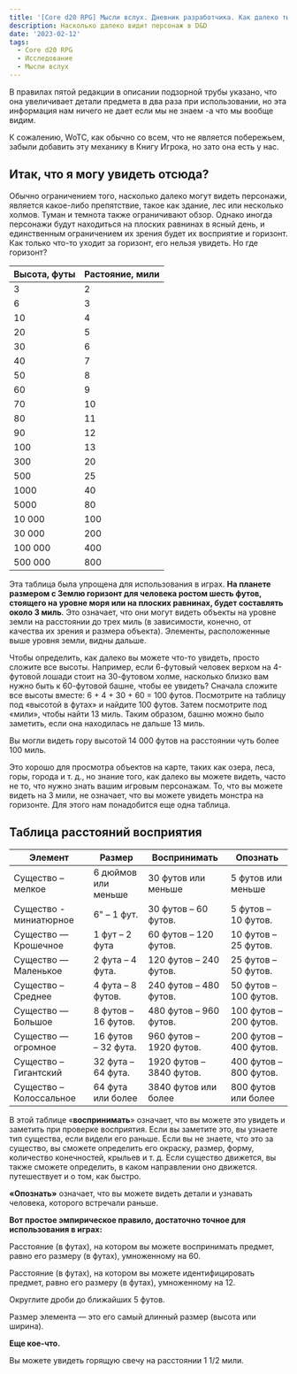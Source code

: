 ```yaml
---
title: '[Core d20 RPG] Мысли вслух. Дневник разработчика. Как далеко ты видишь?'
description: Насколько далеко видит персонаж в D&D
date: '2023-02-12'
tags:
  - Core d20 RPG
  - Исследование
  - Мысли вслух
---
```


В правилах пятой редакции в описании подзорной трубы указано, что она увеличивает детали предмета в два раза при использовании, но эта информация нам ничего не дает если мы не знаем -а что мы вообще видим.

К сожалению, WoTC, как обычно со всем, что не является побережьем, забыли добавить эту механику в Книгу Игрока, но зато она есть у нас.

## **Итак, что я могу увидеть отсюда?**

Обычно ограничением того, насколько далеко могут видеть персонажи, является какое-либо препятствие, такое как здание, лес или несколько холмов. Туман и темнота также ограничивают обзор. Однако иногда персонажи будут находиться на плоских равнинах в ясный день, и единственным ограничением их зрения будет их восприятие и горизонт. Как только что-то уходит за горизонт, его нельзя увидеть. Но где горизонт?

| Высота, футы | Растояние, мили |
| ------------ | --------------- |
| 3            | 2               |
| 6            | 3               |
| 10           | 4               |
| 20           | 5               |
| 30           | 6               |
| 40           | 7               |
| 50           | 8               |
| 60           | 9               |
| 70           | 10              |
| 80           | 11              |
| 90           | 12              |
| 100          | 13              |
| 300          | 20              |
| 500          | 25              |
| 1000         | 40              |
| 5000         | 80              |
| 10 000       | 100             |
| 30 000       | 200             |
| 100 000      | 400             |
| 500 000      | 800             |

Эта таблица была упрощена для использования в играх. **На планете размером с Землю горизонт для человека ростом шесть футов, стоящего на уровне моря или на плоских равнинах, будет составлять около 3 миль**. Это означает, что они могут видеть объекты на уровне земли на расстоянии до трех миль (в зависимости, конечно, от качества их зрения и размера объекта). Элементы, расположенные выше уровня земли, видны дальше.

Чтобы определить, как далеко вы можете что-то увидеть, просто сложите все высоты. Например, если 6-футовый человек верхом на 4-футовой лошади стоит на 30-футовом холме, насколько близко вам нужно быть к 60-футовой башне, чтобы ее увидеть? Сначала сложите все высоты вместе: 6 + 4 + 30 + 60 = 100 футов. Посмотрите на таблицу под «высотой в футах» и найдите 100 футов. Затем посмотрите под «мили», чтобы найти 13 миль. Таким образом, башню можно было заметить, если она находилась не дальше 13 миль.

Вы могли видеть гору высотой 14 000 футов на расстоянии чуть более 100 миль.

Это хорошо для просмотра объектов на карте, таких как озера, леса, горы, города и т. д., но знание того, как далеко вы можете видеть, часто не то, что нужно знать вашим игровым персонажам. То, что вы можете видеть на 3 мили, не означает, что вы можете увидеть монстра на горизонте. Для этого нам понадобится еще одна таблица.

## **Таблица расстояний восприятия**

| Элемент                 | Размер              | Воспринимать             | Опознать               |
| ----------------------- | ------------------- | ------------------------ | ---------------------- |
| Существо – мелкое       | 6 дюймов или меньше | 30 футов или меньше      | 5 футов или меньше     |
| Существо - миниатюрное  | 6" – 1 фут.         | 30 футов – 60 футов.     | 5 футов – 10 футов.    |
| Существо — Крошечное    | 1 фут – 2 фута      | 60 футов – 120 футов.    | 10 футов – 25 футов.   |
| Существо — Маленькое    | 2 фута – 4 фута.    | 120 футов – 240 футов.   | 25 футов – 50 футов.   |
| Существо – Среднее      | 4 фута – 8 футов.   | 240 футов – 480 футов.   | 50 футов – 100 футов.  |
| Существо — Большое      | 8 футов – 16 футов. | 480 футов – 960 футов.   | 100 футов – 200 футов. |
| Существо — огромное     | 16 футов – 32 фута. | 960 футов – 1920 футов.  | 200 футов – 400 футов. |
| Существо – Гигантский   | 32 фута – 64 фута.  | 1920 футов – 3840 футов. | 400 футов – 800 футов. |
| Существо – Колоссальное | 64 фута или более   | 3840 футов или более     | 800 футов или более    |

В этой таблице «**воспринимать**» означает, что вы можете это увидеть и заметить при проверке восприятия. Если вы заметите это, вы узнаете тип существа, если видели его раньше. Если вы не знаете, что это за существо, вы сможете определить его окраску, размер, форму, количество конечностей, крыльев и т. д. Если существо движется, вы также сможете определить, в каком направлении оно движется. путешествует и о том, как быстро.

**«Опознать»** означает, что вы можете видеть детали и узнавать человека, которого встречали раньше.

**Вот простое эмпирическое правило, достаточно точное для использования в играх:**

<aside>

Расстояние (в футах), на котором вы можете воспринимать предмет, равно его размеру (в футах), умноженному на 60.

Расстояние (в футах), на котором вы можете идентифицировать предмет, равно его размеру (в футах), умноженному на 12.

Округлите дроби до ближайших 5 футов.

Размер элемента — это его самый длинный размер (высота или ширина).

</aside>

**Еще кое-что.**

Вы можете увидеть горящую свечу на расстоянии 1 1/2 мили.
